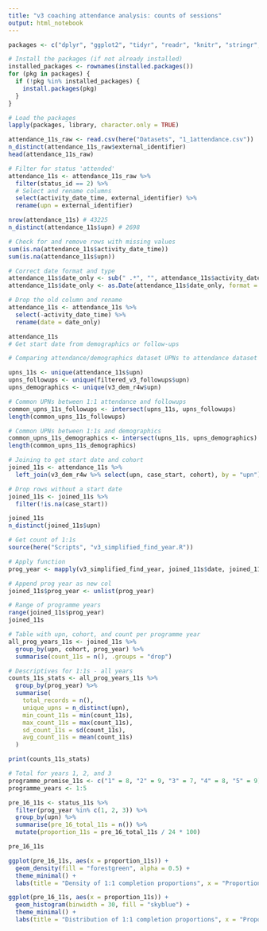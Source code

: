 ```yaml
---
title: "v3 coaching attendance analysis: counts of sessions"
output: html_notebook
---
```


```r
packages <- c("dplyr", "ggplot2", "tidyr", "readr", "knitr", "stringr", "lubridate", "here")

# Install the packages (if not already installed)
installed_packages <- rownames(installed.packages())
for (pkg in packages) {
  if (!pkg %in% installed_packages) {
    install.packages(pkg)
  }
}

# Load the packages
lapply(packages, library, character.only = TRUE)
```

```r
attendance_11s_raw <- read.csv(here("Datasets", "1_1attendance.csv"))
n_distinct(attendance_11s_raw$external_identifier)
head(attendance_11s_raw)
```

```r
# Filter for status 'attended'
attendance_11s <- attendance_11s_raw %>%
  filter(status_id == 2) %>%
  # Select and rename columns
  select(activity_date_time, external_identifier) %>%
  rename(upn = external_identifier)

nrow(attendance_11s) # 43225
n_distinct(attendance_11s$upn) # 2698
```

```r
# Check for and remove rows with missing values
sum(is.na(attendance_11s$activity_date_time))
sum(is.na(attendance_11s$upn))
```

```r
# Correct date format and type
attendance_11s$date_only <- sub(" .*", "", attendance_11s$activity_date_time)
attendance_11s$date_only <- as.Date(attendance_11s$date_only, format = "%d/%m/%Y")

# Drop the old column and rename
attendance_11s <- attendance_11s %>%
  select(-activity_date_time) %>%
  rename(date = date_only)
```

```r
attendance_11s
# Get start date from demographics or follow-ups
```

```r
# Comparing attendance/demographics dataset UPNs to attendance dataset to see which one has more matches (to retrieve start date)

upns_11s <- unique(attendance_11s$upn)
upns_followups <- unique(filtered_v3_followups$upn)
upns_demographics <- unique(v3_dem_r4w$upn)
```

```r
# Common UPNs between 1:1 attendance and followups
common_upns_11s_followups <- intersect(upns_11s, upns_followups)
length(common_upns_11s_followups)

# Common UPNs between 1:1s and demographics
common_upns_11s_demographics <- intersect(upns_11s, upns_demographics)
length(common_upns_11s_demographics)
```

```r
# Joining to get start date and cohort
joined_11s <- attendance_11s %>%
  left_join(v3_dem_r4w %>% select(upn, case_start, cohort), by = "upn")

# Drop rows without a start date
joined_11s <- joined_11s %>%
  filter(!is.na(case_start))

joined_11s
n_distinct(joined_11s$upn)
```

```r
# Get count of 1:1s
source(here("Scripts", "v3_simplified_find_year.R"))

# Apply function
prog_year <- mapply(v3_simplified_find_year, joined_11s$date, joined_11s$case_start, SIMPLIFY = FALSE)

# Append prog year as new col
joined_11s$prog_year <- unlist(prog_year)

# Range of programme years
range(joined_11s$prog_year)
joined_11s
```

```r
# Table with upn, cohort, and count per programme year
all_prog_years_11s <- joined_11s %>%
  group_by(upn, cohort, prog_year) %>%
  summarise(count_11s = n(), .groups = "drop")
```

```r
# Descriptives for 1:1s - all years
counts_11s_stats <- all_prog_years_11s %>%
  group_by(prog_year) %>%
  summarise(
    total_records = n(),
    unique_upns = n_distinct(upn),
    min_count_11s = min(count_11s),
    max_count_11s = max(count_11s),
    sd_count_11s = sd(count_11s),
    avg_count_11s = mean(count_11s)
  )

print(counts_11s_stats)
```

```r
# Total for years 1, 2, and 3
programme_promise_11s <- c("1" = 8, "2" = 9, "3" = 7, "4" = 8, "5" = 9)
programme_years <- 1:5
```

```r
pre_16_11s <- status_11s %>%
  filter(prog_year %in% c(1, 2, 3)) %>%
  group_by(upn) %>%
  summarise(pre_16_total_11s = n()) %>%
  mutate(proportion_11s = pre_16_total_11s / 24 * 100)

pre_16_11s
```

```r
ggplot(pre_16_11s, aes(x = proportion_11s)) +
  geom_density(fill = "forestgreen", alpha = 0.5) +
  theme_minimal() +
  labs(title = "Density of 1:1 completion proportions", x = "Proportion met", y = "Density")
```

```r
ggplot(pre_16_11s, aes(x = proportion_11s)) +
  geom_histogram(binwidth = 30, fill = "skyblue") +
  theme_minimal() +
  labs(title = "Distribution of 1:1 completion proportions", x = "Proportion met", y = "Frequency (count)")
```
